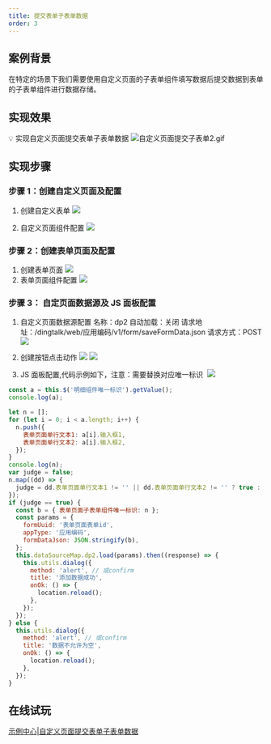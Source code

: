 ```yaml
---
title: 提交表单子表单数据
order: 3
---
```


## 案例背景

在特定的场景下我们需要使用自定义页面的子表单组件填写数据后提交数据到表单的子表单组件进行数据存储。

## 实现效果

💡 实现自定义页面提交表单子表单数据
![自定义页面提交子表单2.gif](https://img.alicdn.com/imgextra/i2/O1CN018E3aZQ1fK5rBFaP1h_!!6000000003987-1-tps-1898-815.gif)

## 实现步骤

### 步骤 1：创建自定义页面及配置

1. 创建自定义表单
   ![](https://img.alicdn.com/imgextra/i4/O1CN01ED1wTt1MK7AtjVeKw_!!6000000001415-2-tps-1919-898.png_.webp)

2. 自定义页面组件配置
   ![](https://img.alicdn.com/imgextra/i4/O1CN01iMCpx31V6g633uc06_!!6000000002604-2-tps-1823-842.png_.webp)

### 步骤 2：创建表单页面及配置

1. 创建表单页面
   ![](https://img.alicdn.com/imgextra/i3/O1CN01PKtsef22nA9dbV6rl_!!6000000007164-2-tps-1820-838.png_.webp)
2. 表单页面组件配置
   ![](https://img.alicdn.com/imgextra/i3/O1CN01qIOkzE1EDEIAcy1yT_!!6000000000317-2-tps-1819-845.png_.webp)

### 步骤 3： 自定页面数据源及 JS 面板配置

1. 自定义页面数据源配置
   名称：dp2
   自动加载：关闭
   请求地址：/dingtalk/web/应用编码/v1/form/saveFormData.json
   请求方式：POST
   ![](https://img.alicdn.com/imgextra/i1/O1CN01bFsLaG1zUR79gLx7D_!!6000000006717-2-tps-1824-844.png_.webp)

2. 创建按钮点击动作
   ![](https://img.alicdn.com/imgextra/i3/O1CN01AGttYS1GMVXzOIAlV_!!6000000000608-2-tps-1812-832.png_.webp)
   ![](https://img.alicdn.com/imgextra/i4/O1CN017fX0kM25juBcTqLvG_!!6000000007563-2-tps-1824-844.png_.webp)

3. JS 面板配置,代码示例如下，注意：需要替换对应唯一标识 ​
   ![](https://img.alicdn.com/imgextra/i2/O1CN01bCtBn11yP6tV5ZHxS_!!6000000006570-2-tps-1919-1072.png_.webp)

```javascript
const a = this.$('明细组件唯一标识').getValue();
console.log(a);

let n = [];
for (let i = 0; i < a.length; i++) {
  n.push({
    表单页面单行文本1: a[i].输入框1,
    表单页面单行文本2: a[i].输入框2,
  });
}
console.log(n);
var judge = false;
n.map((dd) => {
  judge = dd.表单页面单行文本1 != '' || dd.表单页面单行文本2 != '' ? true : false;
});
if (judge == true) {
  const b = { 表单页面子表单组件唯一标识: n };
  const params = {
    formUuid: '表单页面表单id',
    appType: '应用编码',
    formDataJson: JSON.stringify(b),
  };
  this.dataSourceMap.dp2.load(params).then((response) => {
    this.utils.dialog({
      method: 'alert', // 或confirm
      title: '添加数据成功',
      onOk: () => {
        location.reload();
      },
    });
  });
} else {
  this.utils.dialog({
    method: 'alert', // 或confirm
    title: '数据不允许为空',
    onOk: () => {
      location.reload();
    },
  });
}
```

## 在线试玩

[示例中心|自定义页面提交表单子表单数据](https://www.aliwork.com/o/coc?tplUuid=TPL_RWRGRCYIR4QXHZNBN7N4&from=developers_subject)
